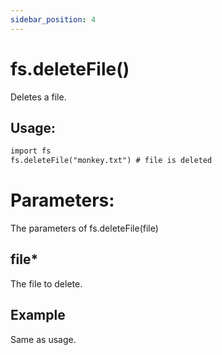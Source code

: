 ```yaml
---
sidebar_position: 4
---
```


# fs.deleteFile()

Deletes a file.

## Usage:

```txt title="usage.ces"
import fs
fs.deleteFile("monkey.txt") # file is deleted
```

# Parameters:

The parameters of fs.deleteFile(file)

## file*

The file to delete.

## Example

Same as usage.